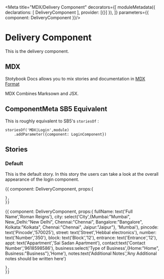 <Meta title="MDX/Delivery Component" decorators={[
    moduleMetadata({
        declarations: [
            DeliveryComponent
        ],
        provider: [{}]
    }),
]} parameters={{
    component: DeliveryComponent
}}/>

# Delivery Component 

This is the delivery component.

## MDX

Stotybook Docs allows you to mix stories and documentation in 
[MDX Format](https://mdxjs.com/)

MDX Combines Marksown and JSX.

## ComponentMeta SB5 Equivalent

This is roughly equivalent to SB5's `storiesOf` :

```
storiesOf('MDX|Login',module)
    .addParameter({component: LoginComponent})

```

## Stories

### Default

This is the default story. In this story the users can take a look at the overall
appearance of the login component.

<Preview>
  <Story name="Default">{{
    component: DeliveryComponent,
    props:{
      
    },
    }}    
  </Story>
</Preview>
<Preview>
  <Story name="Valid Data">{{
    component: DeliveryComponent,
    props:{
      fullName: text('Full Name','Roman Reigns'),
      city: select('City',{Mumbai:"Mumbai",
                            New_Delhi:"New Delhi",
                            Chennai:"Chennai",
                            Bangalore:"Bangalore",
                            Kolkata:"Kolkata",
                            Chennai:"Chennai",
                            Jaipur:"Jaipur"},
                            'Mumbai'),
      pincode: text('Pincode','570025'),
      street: text('Street','Hebbal electronics'),
      number: text('Number','350'),
      block: text('Block','12'),
      entrance: text('Entrance','12'),
      appt: text('Appartment','Sai Sadan Apartment'),
      contact:text('Contact Number','9618598586'),
      business:select('Type of Business',{Home:"Home",
                                Business:"Business"},'Home'),
        notes:text('Additional Notes','Any Additional notes should be written here')
      
    },
    }}    
  </Story>
</Preview>
